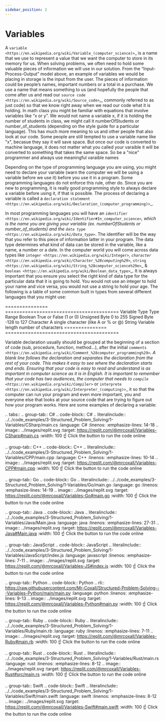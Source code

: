 ```yaml
---
sidebar_position: 2
---
```


# Variables


A `variable <https://en.wikipedia.org/wiki/Variable_(computer_science)>`_ is a name that we use to represent a value that we want the computer to store in its memory for us. When solving problems, we often need to hold some valuable pieces of information we will use in our solution. From the “Input-Process-Output” model above, an example of variables we would be placing in storage is the input from the user. The pieces of information could be people’s names, important numbers or a total in a purchase. We use a name that means something to us (and hopefully the people that come after us and read our `source code <https://en.wikipedia.org/wiki/Source_code>`_, commonly referred to as just code) so that we know right away when we read our code what it is holding. In math class you might be familiar with equations that involve variables like “x or y”. We would not name a variable x, if it is holding the number of students in class, we might call it numberOfStudents or number_of_students (depending on the style guide for a particular language). This has much more meaning to us and other people that also look at our code. Some people are still tempted to use a variable name like "x", becasue they say it will save space. But once our code is converted to machine language, it does not matter what you called your varaible it will be converted to something that takes the same space. So be a "nice" programmer and always use meaningful varaible names

Depending on the type of programming language you are using, you might need to declare your variable (warn the computer we will be using a variable before we use it) before you use it in a program. Some programming languages do not enforce this rule, other do. Since you are new to programming, it is really good programming style to always declare a variable before using it, if that is possible. The process of declaring a variable is called a `declaration statement <https://en.wikipedia.org/wiki/Declaration_(computer_programming)>`_.

In most programming languages you will have an `identifier <https://en.wikipedia.org/wiki/Identifier#In_computer_science>`_, which is the name you are giving your variable (ex. numberOfStudents or number_of_students) and the `data type <https://en.wikipedia.org/wiki/Data_type>`_. The identifier will be the way that you refer to this piece of information latter in your program. The data type determines what kind of data can be stored in the variable, like a name, a number or a date. In the computer world you will come across data types like `integer <https://en.wikipedia.org/wiki/Integer>`_, `character <https://en.wikipedia.org/wiki/Character_%28computing%29>`_, `string <https://en.wikipedia.org/wiki/String_%28computer_science%29e>`_ & `boolean <https://en.wikipedia.org/wiki/Boolean_data_type>`_. It is always important that you ensure you select the right kind of data type for the particular data that it is going to hold. You would not use an integer to hold your name and vice versa, you would not use a string to hold your age. The following is a table of some common built in types from several different languages that you might use:

===============  ========================================
Variable Type    Type Range
Boolean          True or False (1 or 0)
Unsigned Byte    0 to 255
Signed Byte      -128 to 127
Character        A single character (like A or % or @)
String           Variable length number of characters
===============  ========================================

Variable declaration usually should be grouped at the beginning of a section of code (sub, procedure, function, method...), after the initial `comments <https://en.wikipedia.org/wiki/Comment_%28computer_programming%29>`_. A blank line follows the declaration and separates the declaration from the rest of your code. This makes it easy to see where the declaration starts and ends. Ensuring that your code is easy to read and understand is as important in computer science as it is in English. It is important to remember that your code has two audiences, the computer that needs to `compile <https://en.wikipedia.org/wiki/Compiler>`_ or `interprete <https://en.wikipedia.org/wiki/Interpreter_(computing)>`_ it so that the computer can run your program and even more important, you and everyone else that looks at your source code that are trying to figure out how your program works. Here are some examples of declaring a variable:

.. tabs::
  .. group-tab:: C#
    .. code-block:: C#
      .. literalinclude:: ../../code_examples/3-Structured_Problem_Solving/1-Variables/CSharp/main.cs
        :language: C#
        :linenos:
        :emphasize-lines: 14-18
    .. image:: ../images/replit.svg
      :target: https://replit.com/@mrcoxall/Variables-CSharp#main.cs
      :width: 100
    ☝ Click the button to run the code online

  .. group-tab:: C++
    .. code-block:: C++
      .. literalinclude:: ../../code_examples/3-Structured_Problem_Solving/1-Variables/CPP/main.cpp
        :language: C++
        :linenos:
        :emphasize-lines: 10-14
    .. image:: ../images/replit.svg
      :target: https://replit.com/@mrcoxall/Variables-CPP#main.cpp
      :width: 100
    ☝ Click the button to run the code online

  .. group-tab:: Go
    .. code-block:: Go
      .. literalinclude:: ../../code_examples/3-Structured_Problem_Solving/1-Variables/Go/main.go
        :language: go
        :linenos:
        :emphasize-lines: 14-19
    .. image:: ../images/replit.svg
      :target: https://replit.com/@mrcoxall/Variables-Go#main.go
      :width: 100
    ☝ Click the button to run the code online

  .. group-tab:: Java
    .. code-block:: Java
      .. literalinclude:: ../../code_examples/3-Structured_Problem_Solving/1-Variables/Java/Main.java
        :language: java
        :linenos:
        :emphasize-lines: 27-31
    .. image:: ../images/replit.svg
      :target: https://replit.com/@mrcoxall/Variables-Java#Main.java
      :width: 100
    ☝ Click the button to run the code online

  .. group-tab:: JavaScript
    .. code-block:: JavaScript
      .. literalinclude:: ../../code_examples/3-Structured_Problem_Solving/1-Variables/JavaScript/index.js
        :language: javascript
        :linenos:
        :emphasize-lines: 7-11
    .. image:: ../images/replit.svg
      :target: https://replit.com/@mrcoxall/Variables-JS#index.js
      :width: 100
    ☝ Click the button to run the code online

  .. group-tab:: Python
    .. code-block:: Python
      .. rli:: https://raw.githubusercontent.com/Mr-Coxall/Structured-Problem-Solving---Variables-Python/main/main.py
        :language: python
        :linenos:
        :emphasize-lines: 9-13
    .. image:: ../images/replit.svg
      :target: https://replit.com/@mrcoxall/Variables-Python#main.py
      :width: 100
    ☝ Click the button to run the code online

  .. group-tab:: Ruby
    .. code-block:: Ruby
      .. literalinclude:: ../../code_examples/3-Structured_Problem_Solving/1-Variables/Ruby/main.rb
        :language: ruby
        :linenos:
        :emphasize-lines: 7-11
    .. image:: ../images/replit.svg
      :target: https://replit.com/@mrcoxall/Variables-Ruby#main.rb
      :width: 100
    ☝ Click the button to run the code online

  .. group-tab:: Rust
    .. code-block:: Rust
      .. literalinclude:: ../../code_examples/3-Structured_Problem_Solving/1-Variables/Rust/main.rs
        :language: rust
        :linenos:
        :emphasize-lines: 8-12
    .. image:: ../images/replit.svg
      :target: https://replit.com/@mrcoxall/Variables-Rust#src/main.rs
      :width: 100
    ☝ Click the button to run the code online

  .. group-tab:: Swift
    .. code-block:: Swift
      .. literalinclude:: ../../code_examples/3-Structured_Problem_Solving/1-Variables/Swift/main.swift
        :language: swift
        :linenos:
        :emphasize-lines: 8-12
    .. image:: ../images/replit.svg
      :target: https://replit.com/@mrcoxall/Variables-Swift#main.swift
      :width: 100
    ☝ Click the button to run the code online
